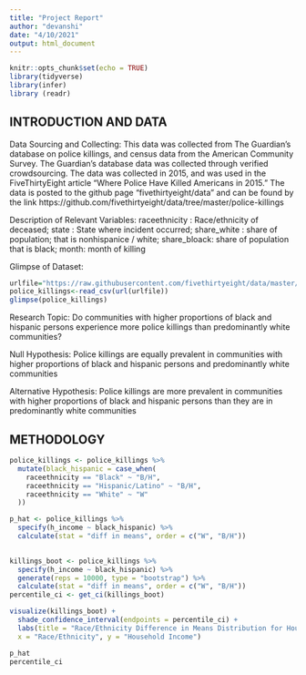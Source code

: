 ```yaml
---
title: "Project Report"
author: "devanshi"
date: "4/10/2021"
output: html_document
---
```


```r
knitr::opts_chunk$set(echo = TRUE)
library(tidyverse)
library(infer)
library (readr)
```
## INTRODUCTION AND DATA


Data Sourcing and Collecting: This data was collected from The Guardian’s database on police killings, and census data from the American Community Survey. The Guardian’s database data was collected through verified crowdsourcing. The data was collected in 2015, and was used in the FiveThirtyEight article “Where Police Have Killed Americans in 2015.” The data is posted to the github page “fivethirtyeight/data” and can be found by the link https://github.com/fivethirtyeight/data/tree/master/police-killings

Description of Relevant Variables:
raceethnicity : Race/ethnicity of deceased; state : State where incident occurred; share_white : share of population; that is nonhispanice / white; share_bloack: share of population that is black; month: month of killing

Glimpse of Dataset:

```r
urlfile="https://raw.githubusercontent.com/fivethirtyeight/data/master/police-killings/police_killings.csv"
police_killings<-read_csv(url(urlfile))
glimpse(police_killings)
```
Research Topic: Do communities with higher proportions of black and hispanic persons experience more police killings than predominantly white communities? 

Null Hypothesis: Police killings are equally prevalent in communities with higher proportions of black and hispanic persons and predominantly white communities

Alternative Hypothesis: Police killings are more prevalent in communities with higher proportions of black and hispanic persons than they are in predominantly white communities

## METHODOLOGY
```r
police_killings <- police_killings %>%
  mutate(black_hispanic = case_when(
    raceethnicity == "Black" ~ "B/H",
    raceethnicity == "Hispanic/Latino" ~ "B/H",
    raceethnicity == "White" ~ "W"
  )) 

p_hat <- police_killings %>%
  specify(h_income ~ black_hispanic) %>%
  calculate(stat = "diff in means", order = c("W", "B/H")) 
  

killings_boot <- police_killings %>%
  specify(h_income ~ black_hispanic) %>%
  generate(reps = 10000, type = "bootstrap") %>%
  calculate(stat = "diff in means", order = c("W", "B/H")) 
percentile_ci <- get_ci(killings_boot)

visualize(killings_boot) +
  shade_confidence_interval(endpoints = percentile_ci) + 
  labs(title = "Race/Ethnicity Difference in Means Distribution for Household Income", 
  x = "Race/Ethnicity", y = "Household Income")

p_hat
percentile_ci
  
```


